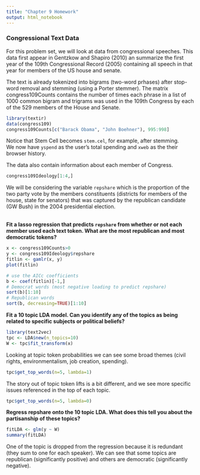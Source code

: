 ```yaml
---
title: "Chapter 9 Homework"
output: html_notebook
---
```


### Congressional Text Data

For this problem set, we will look at data from congressional speeches.  This data first appear in Gentzkow and Shapiro (2010) an summarize the first year of the 109th Congressional Record (2005) containing all speech in that year for members of the US house and senate.  

The text is already tokenized into bigrams (two-word prhases) after stop-word removal and stemming (using a Porter stemmer).  The matrix congress109Counts contains the number of times each phrase in a list of 1000 common bigram and trigrams was used in the 109th Congress by each of the 529 members of the House and Senate.  


```R
library(textir)
data(congress109)
congress109Counts[c("Barack Obama", "John Boehner"), 995:998]
```

Notice that Stem Cell becomes `stem.cel`, for example, after stemming.  
We now have `yspend` as the user's total spending and `xweb` as the their browser history.  

The data also contain information about each member of Congress.
```r
congress109Ideology[1:4,]
```
We will be considering the variable `repshare` which is the proportion of the two party vote by the members constituents (districts for members of the house, state for senators) that was captured by the republican candidate (GW Bush) in the 2004 presidential election.
<br>
<br>

**Fit a lasso regression that predicts `repshare` from whether or not each member used each text token.  What are the most republican and most democratic tokens?**

```r
x <- congress109Counts>0
y <- congress109Ideology$repshare
fitlin <- gamlr(x, y)
plot(fitlin)

# use the AICc coefficients
b <- coef(fitlin)[-1,]
# Democrat words (most negative loading to predict repshare)
sort(b)[1:10]
# Republican words
sort(b, decreasing=TRUE)[1:10]
```

**Fit a 10 topic LDA model.  Can you identify any of the topics as being related to specific subjects or political beliefs?**

```r
library(text2vec)
tpc <- LDA$new(n_topics=10)
W <- tpc$fit_transform(x)
```

Looking at topic token probabilities we can see some broad themes (civil rights, environmentalism, job creation, spending).
```r
tpc$get_top_words(n=5, lambda=1)
```

The story out of topic token lifts is a bit different, and we see more specific issues referenced in the top of each topic.  
```r
tpc$get_top_words(n=5, lambda=0)
```
**Regress repshare onto the 10 topic LDA.  What does this tell you about the partisanship of these topics?**

```r
fitLDA <- glm(y ~ W) 
summary(fitLDA)
```
One of the topic is dropped from the regression because it is redundant (they sum to one for each speaker).  We can see that some topics are republican (significantly positive) and others are democratic (significantly negative).
<br> <br>